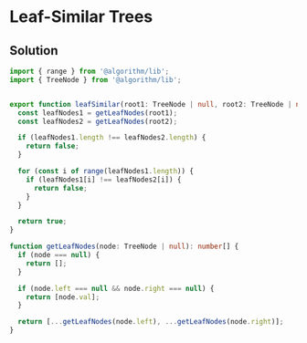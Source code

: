 # Leaf-Similar Trees

## Solution

```typescript filename="solution.ts" copy 
import { range } from '@algorithm/lib';
import { TreeNode } from '@algorithm/lib';


export function leafSimilar(root1: TreeNode | null, root2: TreeNode | null): boolean {
  const leafNodes1 = getLeafNodes(root1);
  const leafNodes2 = getLeafNodes(root2);

  if (leafNodes1.length !== leafNodes2.length) {
    return false;
  }

  for (const i of range(leafNodes1.length)) {
    if (leafNodes1[i] !== leafNodes2[i]) {
      return false;
    }
  }

  return true;
}

function getLeafNodes(node: TreeNode | null): number[] {
  if (node === null) {
    return [];
  }

  if (node.left === null && node.right === null) {
    return [node.val];
  }

  return [...getLeafNodes(node.left), ...getLeafNodes(node.right)];
}
```
